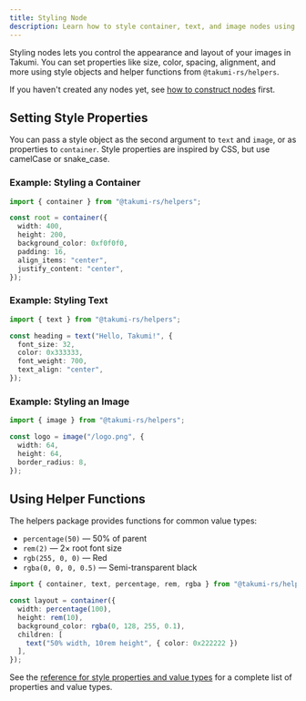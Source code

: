 ```yaml
---
title: Styling Node
description: Learn how to style container, text, and image nodes using @takumi-rs/helpers
---
```


Styling nodes lets you control the appearance and layout of your images in Takumi. You can set properties like size, color, spacing, alignment, and more using style objects and helper functions from `@takumi-rs/helpers`.

If you haven't created any nodes yet, see [how to construct nodes](/docs/how-to/construct-node) first.

## Setting Style Properties

You can pass a style object as the second argument to `text` and `image`, or as properties to `container`. Style properties are inspired by CSS, but use camelCase or snake_case.

### Example: Styling a Container

```typescript
import { container } from "@takumi-rs/helpers";

const root = container({
  width: 400,
  height: 200,
  background_color: 0xf0f0f0,
  padding: 16,
  align_items: "center",
  justify_content: "center",
});
```

### Example: Styling Text

```typescript
import { text } from "@takumi-rs/helpers";

const heading = text("Hello, Takumi!", {
  font_size: 32,
  color: 0x333333,
  font_weight: 700,
  text_align: "center",
});
```

### Example: Styling an Image

```typescript
import { image } from "@takumi-rs/helpers";

const logo = image("/logo.png", {
  width: 64,
  height: 64,
  border_radius: 8,
});
```

## Using Helper Functions

The helpers package provides functions for common value types:

- `percentage(50)` — 50% of parent
- `rem(2)` — 2× root font size
- `rgb(255, 0, 0)` — Red
- `rgba(0, 0, 0, 0.5)` — Semi-transparent black

```typescript
import { container, text, percentage, rem, rgba } from "@takumi-rs/helpers";

const layout = container({
  width: percentage(100),
  height: rem(10),
  background_color: rgba(0, 128, 255, 0.1),
  children: [
    text("50% width, 10rem height", { color: 0x222222 })
  ],
});
```

See the [reference for style properties and value types](/docs/reference/style) for a complete list of properties and value types. 